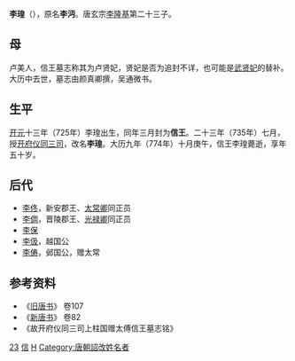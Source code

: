 '''李瑝'''（{{bd|725年||774年|11月12日|catIdx=L}}），原名'''李沔'''。唐玄宗[[李隆基|李隆基]]第二十三子。
==母==
卢美人，信王墓志称其为卢贤妃，贤妃是否为追封不详，也可能是[[武贤妃|武贤妃]]的替补。大历中去世，墓志由颜真卿撰，吴通微书。
==生平==
[[开元|开元]]十三年（725年）李瑝出生，同年三月封为'''信王'''。二十三年（735年）七月，授[[开府仪同三司|开府仪同三司]]，改名'''李瑝'''。大历九年（774年）十月庚午，信王李瑝薨逝，享年五十岁。

== 后代 ==
*[[李佟|李佟]]，新安郡王、[[太常卿|太常卿]]同正员
*[[李倜|李倜]]，晋陵郡王、[[光禄卿|光禄卿]]同正员
*[[李保|李保]]
*[[李伋|李伋]]，越国公
*[[李俦|李俦]]，邺国公，赠太常

== 参考资料 ==
*《[[旧唐书|旧唐书]]》 卷107
*《[[新唐书|新唐书]]》 卷82
*《故开府仪同三司上柱国赠太傅信王墓志铭》

{{DEFAULTSORT:L}}
[[Category:唐玄宗皇子|23]]
[[Category:唐朝宗室国王|信]]
[[Category:李姓|H]]
[[Category:唐朝詔改姓名者|Category:唐朝詔改姓名者]]